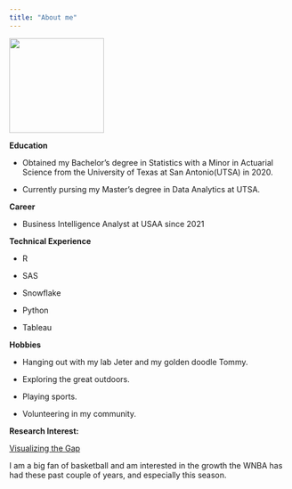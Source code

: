 ```yaml
---
title: "About me"
---
```


![](headshot.jpg){width="170"}

**Education**

-   Obtained my Bachelor's degree in Statistics with a Minor in Actuarial Science from the University of Texas at San Antonio(UTSA) in 2020.

-   Currently pursing my Master's degree in Data Analytics at UTSA.

**Career**

-   Business Intelligence Analyst at USAA since 2021

**Technical Experience**

-   R

-   SAS

-   Snowflake

-   Python

-   Tableau

**Hobbies**

-   Hanging out with my lab Jeter and my golden doodle Tommy.

-   Exploring the great outdoors.

-   Playing sports.

-   Volunteering in my community.

**Research Interest:**

[Visualizing the Gap](https://nightingaledvs.com/visualizing-the-gap/)

I am a big fan of basketball and am interested in the growth the WNBA has had these past couple of years, and especially this season.
